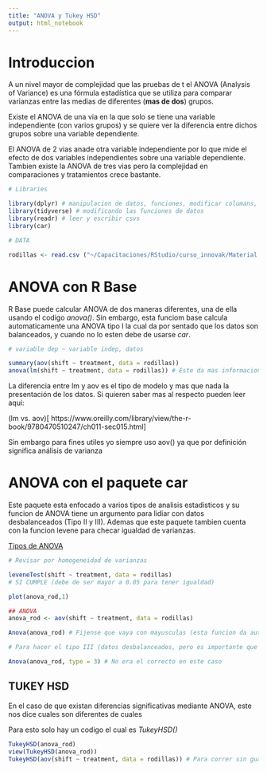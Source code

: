 ```yaml
---
title: "ANOVA y Tukey HSD"
output: html_notebook
---
```


# Introduccion 

A un nivel mayor de complejidad que las pruebas de t el ANOVA (Analysis of Variance) es una fórmula estadística que se utiliza para comparar varianzas entre las medias de diferentes (__mas de dos__) grupos. 

Existe el ANOVA de una via en la que solo se tiene una variable independiente (con varios grupos) y se quiere ver la diferencia entre dichos grupos sobre una variable dependiente.

El ANOVA de 2 vias anade otra variable independiente por lo que mide el efecto de dos variables independientes sobre una variable dependiente. Tambien existe la ANOVA de tres vias pero la complejidad en comparaciones y tratamientos crece bastante.


```r
# Libraries

library(dplyr) # manipulacion de datos, funciones, modificar columans, filtrar, reordenar, calculos, etc 
library(tidyverse) # modificando las funciones de datos
library(readr) # leer y escribir csvs
library(car)

# DATA 

rodillas <- read.csv ("~/Capacitaciones/RStudio/curso_innovak/Material de trabajo/DATOS/Rodillas.csv")

```

# ANOVA con R Base

R Base puede calcular ANOVA de dos maneras diferentes, una de ella usando el codigo _anova()_. Sin embargo, esta funciom base calcula automaticamente una ANOVA tipo I la cual da por sentado que los datos son balanceados, y cuando no lo esten debe de usarse _car_.

```r

# variable dep ~ variable indep, datos 

summary(aov(shift ~ treatment, data = rodillas))
anova(lm(shift ~ treatment, data = rodillas)) # Este da mas informacion, pero summary da el resumen general y es mas recomendado usar (aov)


```
La diferencia entre lm y aov es el tipo de modelo y mas que nada la presentación de los datos. Si quieren saber mas al respecto pueden leer aquí:

(lm vs. aov)[ https://www.oreilly.com/library/view/the-r-book/9780470510247/ch011-sec015.html]

Sin embargo para fines utiles yo siempre uso aov() ya que por definición significa análisis de varianza

# ANOVA con el paquete car 

Este paquete esta enfocado a varios tipos de analisis estadisticos y su funcion de ANOVA tiene un argumento para lidiar con datos desbalanceados (Tipo II y III). Ademas que este paquete tambien cuenta con la funcion levene para checar igualdad de varianzas.

[Tipos de ANOVA](https://www.r-bloggers.com/2011/03/anova-%E2%80%93-type-iiiiii-ss-explained/)

```r
# Revisar por homogeneidad de varianzas 

leveneTest(shift ~ treatment, data = rodillas)
# SI CUMPLE (debe de ser mayor a 0.05 para tener igualdad)

plot(anova_rod,1)

## ANOVA
anova_rod <- aov(shift ~ treatment, data = rodillas)

Anova(anova_rod) # Fijense que vaya con mayusculas (esta funcion da automaticamente da el tipo II)

# Para hacer el tipo III (datos desbalanceados, pero es importante que haya relacion entre los datos)

Anova(anova_rod, type = 3) # No era el correcto en este caso

```
## TUKEY HSD

En el caso de que existan diferencias significativas mediante ANOVA, este nos dice cuales son diferentes de cuales 

Para esto solo hay un codigo el cual es _TukeyHSD()_

```r

TukeyHSD(anova_rod)
view(TukeyHSD(anova_rod))
TukeyHSD(aov(shift ~ treatment, data = rodillas)) # Para correr sin guardar el objeto, directamente del anova

```


